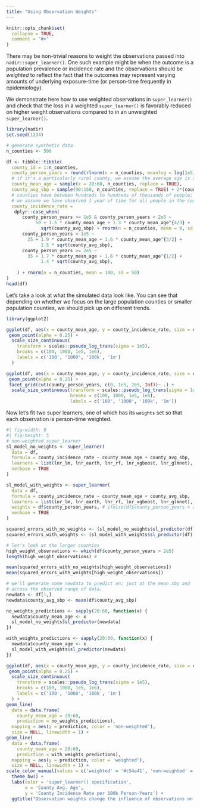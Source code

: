 ```yaml
---
title: "Using Observation Weights"
---
```


```r
knitr::opts_chunk$set(
  collapse = TRUE,
  comment = "#>"
)
```

There may be non-trivial reasons to weight the observations passed into 
`nadir::super_learner()`.  One such example might be when the outcome is a 
population prevalence or incidence rate and the observations should be 
*weighted* to reflect the fact that the outcomes may represent varying 
amounts of underlying exposure-time (or person-time frequently in epidemiology). 

We demonstrate here how to use weighted observations in `super_learner()` and
check that the loss in a weighted `super_learner()` is favorably reduced on higher weight
observations compared to in an unweighted `super_learner()`. 

```r
library(nadir)
set.seed(1234)

# generate synthetic data 
n_counties <- 500

df <- tibble::tibble(
  county_id = 1:n_counties,
  county_person_years = round(rlnorm(n = n_counties, meanlog = log(1e5), sd = 3)) + 10,
  # if it's a particularly rural county, we assume the average age is slightly higher
  county_mean_age = sample(x = 20:60, n_counties, replace = TRUE),
  county_avg_sbp = sample(90:150, n_counties, replace = TRUE) + 2*(county_mean_age - mean(county_mean_age))/sd(county_mean_age),
  # counties have between hundreds to hundreds of thousands of people;
  # we assume we have observed 1 year of time for all people in the county
  county_incidence_rate = 
   dplyr::case_when(
      county_person_years >= 1e5 & county_person_years < 2e5 ~ 
           50 + 1.5 * county_mean_age + 1.3 * county_mean_age^{4/3} + 
             sqrt(county_avg_sbp) + rnorm(n = n_counties, mean = 0, sd = 10),
      county_person_years < 1e5 ~ 
        25 + 1.9 * county_mean_age + 1.6 * county_mean_age^{3/2} + 
             1.5 * sqrt(county_avg_sbp),
      county_person_years >= 2e5 ~ 
        35 + 1.7 * county_mean_age + 1.6 * county_mean_age^{1/2} + 
             1.4 * sqrt(county_avg_sbp),
      
    ) + rnorm(n = n_counties, mean = 100, sd = 50)
)
head(df)
```

Let's take a look at what the simulated data look like.  You can see that 
depending on whether we focus on the large population counties or smaller population
counties, we should pick up on different trends. 

```r
library(ggplot2)

ggplot(df, aes(x = county_mean_age, y = county_incidence_rate, size = county_person_years)) + 
 geom_point(alpha = 0.25) + 
  scale_size_continuous(
    transform = scales::pseudo_log_trans(sigma = 1e5),
    breaks = c(100, 1000, 1e5, 1e6),
    labels = c('100', '1000', '100k', '1m')
  )

ggplot(df, aes(x = county_mean_age, y = county_incidence_rate, size = county_person_years)) + 
 geom_point(alpha = 0.25) + 
 facet_grid(cut(county_person_years, c(0, 1e5, 2e5, Inf))~ .) + 
  scale_size_continuous(transform = scales::pseudo_log_trans(sigma = 1e5),
                        breaks = c(100, 1000, 1e5, 1e6),
                        labels = c('100', '1000', '100k', '1m'))

```

Now let's fit two super learners, one of which has its `weights` set so that 
each observation is person-time weighted. 

```r
#| fig-width: 8
#| fig-height: 5
# non-weighted super_learner
sl_model_no_weights <- super_learner(
  data = df, 
  formula = county_incidence_rate ~ county_mean_age + county_avg_sbp,
  learners = list(lnr_lm, lnr_earth, lnr_rf, lnr_xgboost, lnr_glmnet),
  verbose = TRUE
)

sl_model_with_weights <- super_learner(
  data = df, 
  formula = county_incidence_rate ~ county_mean_age + county_avg_sbp,
  learners = list(lnr_lm, lnr_earth, lnr_rf, lnr_xgboost, lnr_glmnet),
  weights = df$county_person_years, # ifelse(df$county_person_years > 2e5, 1, 0), 
  verbose = TRUE
)

squared_errors_with_no_weights <- (sl_model_no_weights$sl_predictor(df) - df$county_incidence_rate)^2
squared_errors_with_weights <- (sl_model_with_weights$sl_predictor(df) - df$county_incidence_rate)^2

# let's look at the larger counties
high_weight_observations <- which(df$county_person_years > 2e5)
length(high_weight_observations) # 

mean(squared_errors_with_no_weights[high_weight_observations])
mean(squared_errors_with_weights[high_weight_observations])

# we'll generate some newdata to predict on; just at the mean sbp and 
# across the observed range of data.
newdata <- df[1,]
newdata$county_avg_sbp <- mean(df$county_avg_sbp)

no_weights_predictions <- sapply(20:60, function(x) {
  newdata$county_mean_age <- x
  sl_model_no_weights$sl_predictor(newdata)
})

with_weights_predictions <- sapply(20:60, function(x) {
  newdata$county_mean_age <- x
  sl_model_with_weights$sl_predictor(newdata)
})

ggplot(df, aes(x = county_mean_age, y = county_incidence_rate, size = county_person_years)) + 
 geom_point(alpha = 0.25) + 
  scale_size_continuous(
    transform = scales::pseudo_log_trans(sigma = 1e5),
    breaks = c(100, 1000, 1e5, 1e6),
    labels = c('100', '1000', '100k', '1m')
  ) + 
geom_line(
  data = data.frame(
    county_mean_age = 20:60,
    prediction = no_weights_predictions),
  mapping = aes(y = prediction, color = 'non-weighted'),
  size = NULL, linewidth = 1) + 
geom_line(
  data = data.frame(
    county_mean_age = 20:60,
    prediction = with_weights_predictions),
  mapping = aes(y = prediction, color = 'weighted'),
  size = NULL, linewidth = 1) + 
scale_color_manual(values = c('weighted' = '#c54a41', 'non-weighted' = '#2193b3')) + 
  theme_bw() + 
  labs(color = 'super_learner() specification',
       x = 'County Avg. Age',
       y = 'County Incidence Rate per 100k Person-Years') + 
  ggtitle("Observation weights change the influence of observations on super_learner() predictions")
```
